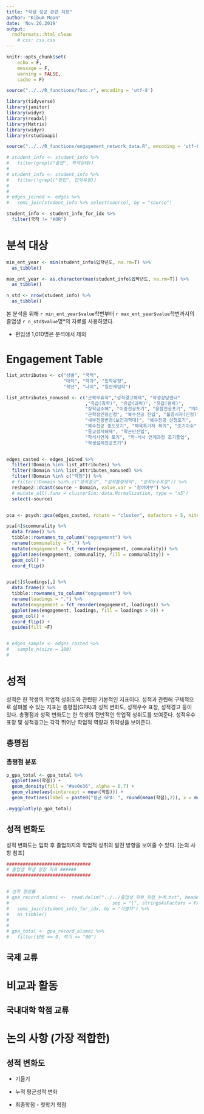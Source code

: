 ```yaml
---
title: "학생 성공 관련 지표"
author: "Kibum Moon"
date: 'Nov.26.2019'
output: 
  rmdformats::html_clean
    # css: css.css
---
```



```r
knitr::opts_chunk$set(
	echo = F,
	message = F,
	warning = FALSE,
	cache = F)

```

```r
source("../../R_functions/func.r", encoding = 'utf-8')

library(tidyverse)
library(janitor)
library(widyr)
library(readxl)
library(Matrix)
library(widyr)
library(rstudioapi)

source("../../R_functions/engagement_network_data.R", encoding = 'utf-8')

# student_info <- student_info %>% 
#   filter(grepl("졸업", 학적상태))
# 
# student_info <- student_info %>% 
#   filter(!grepl("편입", 입학유형)) 
# 
# 
# edges_joined <- edges %>% 
#   semi_join(student_info %>% select(source), by = "source")

student_info <- student_info_for_idx %>%
  filter(국적 != "KOR")


```


# 분석 대상

```r

min_ent_year <- min(student_info$입학년도, na.rm=T) %>% 
  as_tibble()

max_ent_year <- as.character(max(student_info$입학년도, na.rm=T)) %>% 
  as_tibble()

n_std <- nrow(student_info) %>% 
  as_tibble()
```


본 분석을 위해 `r min_ent_year$value`학번부터  `r max_ent_year$value`학번까지의 졸업생 `r n_std$value`명*의 자료를 사용하였다. 

* 편입생 1,010명은 분석에서 제외

# Engagement Table

```r

list_attributes <- c("성별", "국적", 
                     "대학", "학과", "입학유형", 
                     "학년", "나이", "일반재입학")

list_attributes_nonused <- c("군복무휴학","성적경고해제", "학생상담센터"
                             ,"유급(휴학)", "유급(과락)", "유급(평락)",
                             "장학금수혜", "이중전공포기", "융합전공포기", "의예과수료",
                             "군학점인정신청", "복수전공 진입", "불응시자(인정)",
                             "세부전공변경(보건과학대)", "복수전공 신청포기",
                             "복수전공 중도포기", "체육특기자 복귀", "조기이수", "불응시자(불인정)",
                             "등교정지해제", "학군단진입", 
                             "학석사연계 포기", "학·석사 연계과정 조기졸업",
                             "학생설계전공포기")


edges_casted <- edges_joined %>% 
  filter(!Domain %in% list_attributes) %>% 
  filter(!Domain %in% list_attributes_nonused) %>%
  filter(!Domain %in% c("학점")) %>% 
  # filter(!Domain %in% c("성적경고", "성적불량제적", "성적우수표창")) %>%
  reshape2::dcast(source ~ Domain, value.var = "참여여부") %>% 
  # mutate_all(.funs = clusterSim::data.Normalization, type = "n5")
  select(-source)


pca <- psych::pca(edges_casted, rotate = "cluster", nafactors = 5, niter = 100)

pca[4]$communality %>% 
  data.frame() %>%
  tibble::rownames_to_column("engagement") %>% 
  rename(communality = ".") %>% 
  mutate(engagement = fct_reorder(engagement, communality)) %>% 
  ggplot(aes(engagement, communality, fill = communality)) +
  geom_col() +
  coord_flip()


pca[5]$loadings[,] %>% 
  data.frame() %>%
  tibble::rownames_to_column("engagement") %>% 
  rename(loadings = ".") %>% 
  mutate(engagement = fct_reorder(engagement, loadings)) %>% 
  ggplot(aes(engagement, loadings, fill = loadings > 0)) +
  geom_col() +
  coord_flip() +
  guides(fill =F)


# edges_sample <- edges_casted %>% 
#   sample_n(size = 100)
# 

```















# 성적

성적은 한 학생의 학업적 성취도와 관련된 기본적인 지표이다. 성적과 관련해 구체적으로 살펴볼 수 있는 지표는 총평점(GPA)과 성적 변화도, 성적우수 표창, 성적경고 등이 있다. 총평점과 성적 변화도는 한 학생의 전반적인 학업적 성취도를 보여준다. 성적우수 표창 및 성적경고는 각각 뛰어난 학업적 역량과 취약성을 보여준다. 

## 총평점

### 총평점 분포

```r
p_gpa_total <- gpa_total %>% 
  ggplot(aes(학점)) +
  geom_density(fill = "#ae0e36", alpha = 0.7) +
  geom_vline(aes(xintercept = mean(학점))) +
  geom_text(aes(label = paste0("평균 GPA: ", round(mean(학점),2)), x = mean(학점)), y=0.2, hjust=-1)

.myggplotly(p_gpa_total)

```


## 성적 변화도

성적 변화도는 입학 후 졸업까지의 학업적 성취의 발전 방향을 보여줄 수 있다. 
[논의 사항 참조]

```r
###############################
# 졸업생 학생 성장 지표 ######
###############################


# 성적 향상률
# gpa_record_alumni <-  read.delim("../../졸업생_학부_학점_누계.txt", header = T,
#                                      sep = "|", stringsAsFactors = FALSE) %>%
#   semi_join(student_info_for_idx, by = "식별자") %>% 
#   as_tibble() 
# 
# 
# gpa_total <- gpa_record_alumni %>%
#   filter(년도 == 0, 학기 == "00")

```



## 국제 교류 



# 비교과 활동



## 국내대학 학점 교류





















# 논의 사항 (가장 적합한)

## 성적 변화도 

- 기울기

- 누적 평균성적 변화

- 최종학점 - 첫학기 학점

